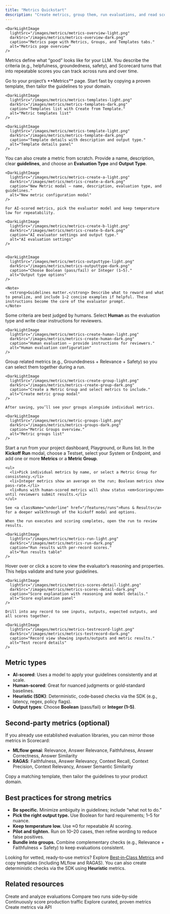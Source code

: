 ```yaml
---
title: "Metrics Quickstart"
description: "Create metrics, group them, run evaluations, and read scores."
---
```



    <DarkLightImage
      lightSrc="/images/metrics/metrics-overview-light.png"
      darkSrc="/images/metrics/metrics-overview-dark.png"
      caption="Metrics page with Metrics, Groups, and Templates tabs."
      alt="Metrics page overview"
    />

Metrics define what “good” looks like for your LLM. You describe the criteria (e.g., helpfulness, groundedness, safety), and Scorecard turns that into repeatable scores you can track across runs and over time.

<Steps>
  <Step title="Open Metrics and explore templates">
    Go to your project’s **Metrics** page. Start fast by copying a proven template, then tailor the guidelines to your domain.

    <DarkLightImage
      lightSrc="/images/metrics/metrics-templates-light.png"
      darkSrc="/images/metrics/metrics-templates-dark.png"
      caption="Templates list with Create from Template."
      alt="Metric templates list"
    />

    <DarkLightImage
      lightSrc="/images/metrics/metrics-template-light.png"
      darkSrc="/images/metrics/metrics-template-dark.png"
      caption="Template details with description and output type."
      alt="Template details panel"
    />
  </Step>

  <Step title="Create your first metric (AI‑scored)">
    You can also create a metric from scratch. Provide a name, description, clear <strong>guidelines</strong>, and choose an <strong>Evaluation Type</strong> and <strong>Output Type</strong>.

    <DarkLightImage
      lightSrc="/images/metrics/metrics-create-a-light.png"
      darkSrc="/images/metrics/metrics-create-a-dark.png"
      caption="New Metric modal – name, description, evaluation type, and guidelines."
      alt="New metric configuration modal"
    />

    For AI‑scored metrics, pick the evaluator model and keep temperature low for repeatability.

    <DarkLightImage
      lightSrc="/images/metrics/metrics-create-b-light.png"
      darkSrc="/images/metrics/metrics-create-b-dark.png"
      caption="AI evaluator settings and output type."
      alt="AI evaluation settings"
    />


    <DarkLightImage
      lightSrc="/images/metrics/metrics-outputtype-light.png"
      darkSrc="/images/metrics/metrics-outputtype-dark.png"
      caption="Choose Boolean (pass/fail) or Integer (1–5)."
      alt="Output type options"
    />

    <Note>
      <strong>Guidelines matter.</strong> Describe what to reward and what to penalize, and include 1–2 concise examples if helpful. These instructions become the core of the evaluator prompt.
    </Note>
  </Step>

  <Step title="Optional: Human‑scored metric">
    Some criteria are best judged by humans. Select <strong>Human</strong> as the evaluation type and write clear instructions for reviewers.

    <DarkLightImage
      lightSrc="/images/metrics/metrics-create-human-light.png"
      darkSrc="/images/metrics/metrics-create-human-dark.png"
      caption="Human evaluation – provide instructions for reviewers."
      alt="Human evaluation configuration"
    />
  </Step>

  <Step title="Create a Metric Group">
    Group related metrics (e.g., Groundedness + Relevance + Safety) so you can select them together during a run.

    <DarkLightImage
      lightSrc="/images/metrics/metrics-create-group-light.png"
      darkSrc="/images/metrics/metrics-create-group-dark.png"
      caption="Create a Metric Group and select metrics to include."
      alt="Create metric group modal"
    />

    After saving, you’ll see your groups alongside individual metrics.

    <DarkLightImage
      lightSrc="/images/metrics/metric-groups-light.png"
      darkSrc="/images/metrics/metrics-groups-dark.png"
      caption="Metric Groups overview."
      alt="Metric groups list"
    />
  </Step>

  <Step title="Kick off a Run and pick metrics">
    Start a run from your project dashboard, Playground, or Runs list. In the <strong>Kickoff Run</strong> modal, choose a Testset, select your System or Endpoint, and add one or more <strong>Metrics</strong> or a <strong>Metric Group</strong>.

    <ul>
      <li>Pick individual metrics by name, or select a Metric Group for consistency.</li>
      <li>Integer metrics show an average on the run; Boolean metrics show pass‑rate.</li>
      <li>Runs with human‑scored metrics will show status <em>Scoring</em> until reviewers submit results.</li>
    </ul>

    See <a className="underline" href="/features/runs">Runs & Results</a> for a deeper walkthrough of the kickoff modal and options.

    When the run executes and scoring completes, open the run to review results.

    <DarkLightImage
      lightSrc="/images/metrics/metrics-run-light.png"
      darkSrc="/images/metrics/metrics-run-dark.png"
      caption="Run results with per‑record scores."
      alt="Run results table"
    />
  </Step>

  <Step title="Inspect scores and explanations">
    Hover over or click a score to view the evaluator’s reasoning and properties. This helps validate and tune your guidelines.

    <DarkLightImage
      lightSrc="/images/metrics/metrics-scores-detail-light.png"
      darkSrc="/images/metrics/metrics-scores-detail-dark.png"
      caption="Score explanation with reasoning and model details."
      alt="Score explanation panel"
    />

    Drill into any record to see inputs, outputs, expected outputs, and all scores together.

    <DarkLightImage
      lightSrc="/images/metrics/metrics-testrecord-light.png"
      darkSrc="/images/metrics/metrics-testrecord-dark.png"
      caption="Record view showing inputs/outputs and metric results."
      alt="Test record details"
    />
  </Step>
</Steps>

## Metric types

- **AI‑scored**: Uses a model to apply your guidelines consistently and at scale.
- **Human‑scored**: Great for nuanced judgments or gold‑standard baselines.
- **Heuristic (SDK)**: Deterministic, code‑based checks via the SDK (e.g., latency, regex, policy flags).
- **Output types**: Choose <strong>Boolean</strong> (pass/fail) or <strong>Integer (1–5)</strong>.

## Second‑party metrics (optional)

If you already use established evaluation libraries, you can mirror those metrics in Scorecard:

- **MLflow genai**: Relevance, Answer Relevance, Faithfulness, Answer Correctness, Answer Similarity
- **RAGAS**: Faithfulness, Answer Relevancy, Context Recall, Context Precision, Context Relevancy, Answer Semantic Similarity

Copy a matching template, then tailor the guidelines to your product domain.

## Best practices for strong metrics

- **Be specific.** Minimize ambiguity in guidelines; include “what not to do.”
- **Pick the right output type.** Use Boolean for hard requirements; 1–5 for nuance.
- **Keep temperature low.** Use ≈0 for repeatable AI scoring.
- **Pilot and tighten.** Run on 10–20 cases, then refine wording to reduce false positives.
- **Bundle into groups.** Combine complementary checks (e.g., Relevance + Faithfulness + Safety) to keep evaluations consistent.

<Note>
  Looking for vetted, ready‑to‑use metrics? Explore <a href="/features/best-in-class-metrics" className="underline">Best‑in‑Class Metrics</a> and copy templates (including MLflow and RAGAS). You can also create deterministic checks via the SDK using <strong>Heuristic</strong> metrics.
</Note>

## Related resources

<Card title="Runs" icon="play" href="/features/runs">
  Create and analyze evaluations
</Card>

<Card title="A/B Comparison" icon="git-merge" href="/features/a-b-comparison">
  Compare two runs side‑by‑side
</Card>

<Card title="Monitoring" icon="activity" href="/features/monitoring">
  Continuously score production traffic
</Card>

<Card title="Best‑in‑Class Metrics" icon="star" href="/features/best-in-class-metrics">
  Explore curated, proven metrics
</Card>

<Card title="API Reference" icon="code" href="/api-reference/create-metric">
  Create metrics via API
</Card>
